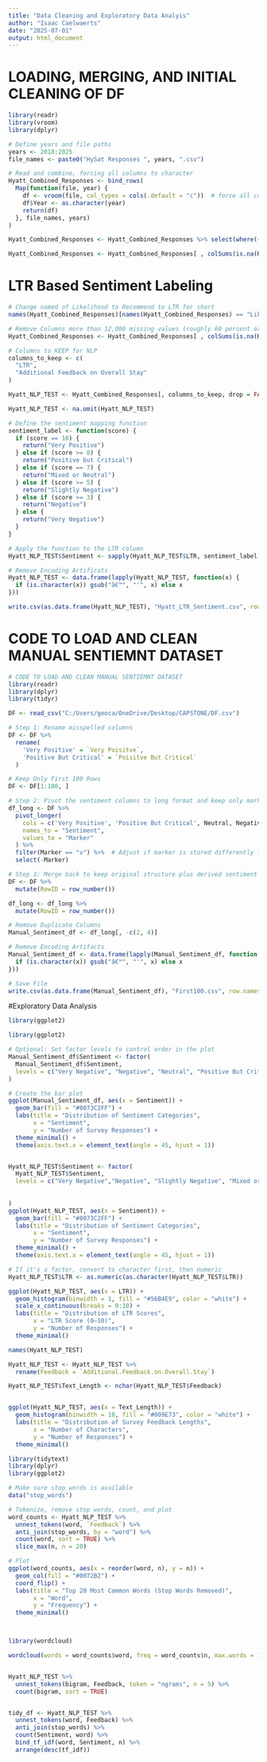 ```yaml
---
title: "Data Cleaning and Exploratory Data Analyis"
author: "Isaac Caelwaerts"
date: "2025-07-01"
output: html_document
---
```


# LOADING, MERGING, AND INITIAL CLEANING OF DF
```r


library(readr)
library(vroom)
library(dplyr)

# Define years and file paths
years <- 2018:2025
file_names <- paste0("HySat Responses ", years, ".csv")

# Read and combine, forcing all columns to character
Hyatt_Combined_Responses <- bind_rows(
  Map(function(file, year) {
    df <- vroom(file, col_types = cols(.default = "c"))  # force all columns to character
    df$Year <- as.character(year)
    return(df)
  }, file_names, years)
)

Hyatt_Combined_Responses <- Hyatt_Combined_Responses %>% select(where(~ !all(is.na(.))))

Hyatt_Combined_Responses <- Hyatt_Combined_Responses[ , colSums(is.na(Hyatt_Combined_Responses)) < 12000]

```

# LTR Based Sentiment Labeling
```r

# Change named of Likelihood to Recommend to LTR for short
names(Hyatt_Combined_Responses)[names(Hyatt_Combined_Responses) == "Likelihood to Recommend"] <- "LTR"

# Remove Columns more than 12,000 missing values (roughly 60 percent or more NA)
Hyatt_Combined_Responses <- Hyatt_Combined_Responses[ , colSums(is.na(Hyatt_Combined_Responses)) < 12000]

# Columns to KEEP for NLP
columns_to_keep <- c(
  "LTR",
  "Additional Feedback on Overall Stay"
)

Hyatt_NLP_TEST <- Hyatt_Combined_Responses[, columns_to_keep, drop = FALSE]

Hyatt_NLP_TEST <- na.omit(Hyatt_NLP_TEST)

# Define the sentiment mapping function
sentiment_label <- function(score) {
  if (score == 10) {
    return("Very Positive")
  } else if (score >= 8) {
    return("Positive but Critical")
  } else if (score == 7) {
    return("Mixed or Neutral")
  } else if (score >= 5) {
    return("Slightly Negative")
  } else if (score >= 3) {
    return("Negative")
  } else {
    return("Very Negative")
  }
}

# Apply the function to the LTR column
Hyatt_NLP_TEST$Sentiment <- sapply(Hyatt_NLP_TEST$LTR, sentiment_label)

# Remove Encoding Artificats
Hyatt_NLP_TEST <- data.frame(lapply(Hyatt_NLP_TEST, function(x) {
  if (is.character(x)) gsub("â€™", "'", x) else x
}))

write.csv(as.data.frame(Hyatt_NLP_TEST), "Hyatt_LTR_Sentiment.csv", row.names = FALSE)
```

# CODE TO LOAD AND CLEAN MANUAL SENTIEMNT DATASET
```r
# CODE TO LOAD AND CLEAN MANUAL SENTIEMNT DATASET
library(readr)
library(dplyr)
library(tidyr)

DF <- read_csv("C:/Users/geoca/OneDrive/Desktop/CAPSTONE/DF.csv")

# Step 1: Rename misspelled columns
DF <- DF %>%
  rename(
    'Very Positive' = `Very Poisitve`,
    'Positive But Critical' = `Poisitve But Critical`
  )

# Keep Only First 100 Rows
DF <- DF[1:100, ] 

# Step 2: Pivot the sentiment columns to long format and keep only marked rows
df_long <- DF %>%
  pivot_longer(
    cols = c('Very Positive', 'Positive But Critical', Neutral, Negative, `Very Negative`),
    names_to = "Sentiment",
    values_to = "Marker"
  ) %>%
  filter(Marker == "v") %>%  # Adjust if marker is stored differently (e.g., TRUE, 1)
  select(-Marker)

# Step 3: Merge back to keep original structure plus derived sentiment
DF <- DF %>%
  mutate(RowID = row_number())

df_long <- df_long %>%
  mutate(RowID = row_number())

# Remove Duplicate Columns
Manual_Sentiment_df <- df_long[, -c(2, 4)]

# Remove Encoding Artifacts
Manual_Sentiment_df <- data.frame(lapply(Manual_Sentiment_df, function(x) {
  if (is.character(x)) gsub("â€™", "'", x) else x
}))

# Save File
write.csv(as.data.frame(Manual_Sentiment_df), "First100.csv", row.names = FALSE)
```

#Exploratory Data Analysis 
```r

library(ggplot2)

library(ggplot2)

# Optional: Set factor levels to control order in the plot
Manual_Sentiment_df$Sentiment <- factor(
  Manual_Sentiment_df$Sentiment,
  levels = c("Very Negative", "Negative", "Neutral", "Positive But Critical", "Very Positive")
)

# Create the bar plot
ggplot(Manual_Sentiment_df, aes(x = Sentiment)) +
  geom_bar(fill = "#0073C2FF") +
  labs(title = "Distribution of Sentiment Categories",
       x = "Sentiment",
       y = "Number of Survey Responses") +
  theme_minimal() +
  theme(axis.text.x = element_text(angle = 45, hjust = 1))


Hyatt_NLP_TEST$Sentiment <- factor(
  Hyatt_NLP_TEST$Sentiment,
  levels = c("Very Negative","Negative", "Slightly Negative", "Mixed or Neutral", "Positive but Critical", "Very Positive")
  
  
)
ggplot(Hyatt_NLP_TEST, aes(x = Sentiment)) +
  geom_bar(fill = "#0073C2FF") +
  labs(title = "Distribution of Sentiment Categories",
       x = "Sentiment",
       y = "Number of Survey Responses") +
  theme_minimal() +
  theme(axis.text.x = element_text(angle = 45, hjust = 1))

# If it's a factor, convert to character first, then numeric
Hyatt_NLP_TEST$LTR <- as.numeric(as.character(Hyatt_NLP_TEST$LTR))

ggplot(Hyatt_NLP_TEST, aes(x = LTR)) +
  geom_histogram(binwidth = 1, fill = "#56B4E9", color = "white") +
  scale_x_continuous(breaks = 0:10) +
  labs(title = "Distribution of LTR Scores",
       x = "LTR Score (0–10)",
       y = "Number of Responses") +
  theme_minimal()

names(Hyatt_NLP_TEST)

Hyatt_NLP_TEST <- Hyatt_NLP_TEST %>%
  rename(Feedback = `Additional.Feedback.on.Overall.Stay`)

Hyatt_NLP_TEST$Text_Length <- nchar(Hyatt_NLP_TEST$Feedback)


ggplot(Hyatt_NLP_TEST, aes(x = Text_Length)) +
  geom_histogram(binwidth = 10, fill = "#009E73", color = "white") +
  labs(title = "Distribution of Survey Feedback Lengths",
       x = "Number of Characters",
       y = "Number of Responses") +
  theme_minimal()

library(tidytext)
library(dplyr)
library(ggplot2)

# Make sure stop_words is available
data("stop_words")

# Tokenize, remove stop words, count, and plot
word_counts <- Hyatt_NLP_TEST %>%
  unnest_tokens(word, `Feedback`) %>%
  anti_join(stop_words, by = "word") %>%
  count(word, sort = TRUE) %>%
  slice_max(n, n = 20)

# Plot
ggplot(word_counts, aes(x = reorder(word, n), y = n)) +
  geom_col(fill = "#0072B2") +
  coord_flip() +
  labs(title = "Top 20 Most Common Words (Stop Words Removed)",
       x = "Word",
       y = "Frequency") +
  theme_minimal()



library(wordcloud)

wordcloud(words = word_counts$word, freq = word_counts$n, max.words = 100, colors = brewer.pal(8, "Dark2"))


Hyatt_NLP_TEST %>%
  unnest_tokens(bigram, Feedback, token = "ngrams", n = 5) %>%
  count(bigram, sort = TRUE)


tidy_df <- Hyatt_NLP_TEST %>%
  unnest_tokens(word, Feedback) %>%
  anti_join(stop_words) %>%
  count(Sentiment, word) %>%
  bind_tf_idf(word, Sentiment, n) %>%
  arrange(desc(tf_idf))

```